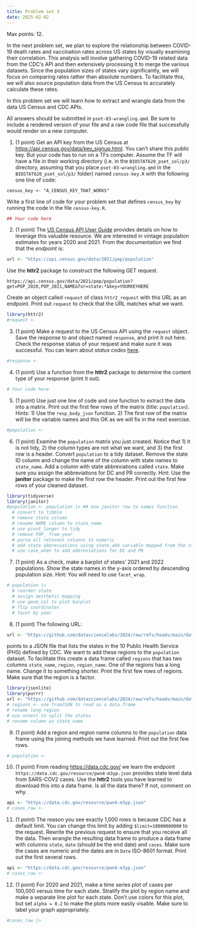 ```yaml
---
title: Problem set 3
date: 2025-02-02
---
```


Max points: 12.

In the next problem set, we plan to explore the relationship between COVID-19 death rates and vaccination rates across US states by visually examining their correlation. This analysis will involve gathering COVID-19 related data from the CDC's API and then extensively processing it to merge the various datasets. Since the population sizes of states vary significantly, we will focus on comparing rates rather than absolute numbers. To facilitate this, we will also source population data from the US Census to accurately calculate these rates. 

In this problem set we will learn how to extract and wrangle data from the data US Census and CDC APIs.

All answers should be submitted in `pset-03-wrangling.qmd`. Be sure to include a rendered version of your file and a raw code file that successfully would render on a new computer.

1. (1 point) Get an API key from the US Census at <https://api.census.gov/data/key_signup.html>. You can't share this public key. But your code has to run on a TFs computer. Assume the TF will have a file in their working directory (i.e. in the `BIOSTAT620_pset_sol/p3/` directory, assuming that you place `pset-03-wrangling.qmd` in the `BIOSTAT620_pset_sol/p3/` folder) named `census-key.R` with the following one line of code:

```
census_key <- "A_CENSUS_KEY_THAT_WORKS"
```

Write a first line of code for your problem set that defines `census_key` by running the code in the file `census-key.R`.

```r
## Your code here
```

2. (1 point) The [US Census API User Guide](https://www.census.gov/content/dam/Census/data/developers/api-user-guide/api-user-guide.pdf)
provides details on how to leverage this valuable resource. We are interested in vintage population estimates for years 2020 and 2021. From the documentation we find that the _endpoint_ is:


```r
url <- "https://api.census.gov/data/2021/pep/population"
```

Use the **httr2** package to construct the following GET request.

```
https://api.census.gov/data/2021/pep/population?get=POP_2020,POP_2021,NAME&for=state:*&key=YOURKEYHERE
```

Create an object called `request` of class `httr2_request` with this URL as an endpoint. Print out `request` to check that the URL matches what we want.

```r
library(httr2)
#request <- 
```

3. (1 point) Make a request to the US Census API using the `request` object. Save the response to and object named `response`, and print it out here. Check the response status of your request and make sure it was successful. You can learn about _status codes_ [here](https://en.wikipedia.org/wiki/List_of_HTTP_status_codes).


```r
#response <- 
```

4. (1 point) Use a function from the **httr2** package to determine the content type of your response (print it out).

```r
# Your code here
```

5. (1 point) Use just one line of code and one function to extract the data into a matrix. Print out the first few rows of the matrix (title: `population`).
Hints: 1) Use the `resp_body_json` function. 2) The first row of the matrix will be the variable names and this OK as we will fix in the next exercise.

```r
#population <- 
```

6. (1 point) Examine the `population` matrix you just created. Notice that 1) it is not tidy, 2) the column types are not what we want, and 3) the first row is a header. Convert `population` to a tidy dataset. Remove the state ID column and change the name of the column with state names to `state_name`. Add a column with state abbreviations called `state`. Make sure you assign the abbreviations for DC and PR correctly. Hint: Use the **janitor** package to make the first row the header. Print out the first few rows of your cleaned dataset.

```r
library(tidyverse)
library(janitor)
#population <- population |> ## Use janitor row to names function
  # convert to tibble
  # remove state column
  # rename NAME column to state_name
  # use pivot_longer to tidy
  # remove POP_ from year
  # parse all relevant colunns to numeric
  # add state abbreviations using state.abb variable mapped from the state.name variable
  # use case_when to add abbreviations for DC and PR
```

7. (1 point) As a check, make a barplot of states' 2021 and 2022 populations. Show the state names in the y-axis ordered by descending population size.  Hint: You will need to use `facet_wrap`.

```r
# population |> 
  # reorder state
  # assign aesthetic mapping
  # use geom_col to plot barplot
  # flip coordinates
  # facet by year
```


8. (1 point) The following URL:

```r
url <- "https://github.com/datasciencelabs/2024/raw/refs/heads/main/data/regions.json"
```

points to a JSON file that lists the states in the 10 Public Health Service (PHS) defined by CDC. We want to add these regions to the `population` dataset. To facilitate this create a data frame called `regions` that has two columns `state_name`, `region`, `region_name`. One of the regions has a long name. Change it to something shorter. Print the first few rows of regions. Make sure that the region is a factor.

```r
library(jsonlite)
library(purrr)
url <- "https://github.com/datasciencelabs/2024/raw/refs/heads/main/data/regions.json"
# regions <- use fromJSON to read as a data.frame
# rename long region
# use unnest to split the states
# rename column as state_name
```

9. (1 point) Add a region and region name columns to the `population` data frame using the joining methods we have learned. Print out the first few rows.

```r
# population <- 
```


10. (1 point) From reading <https://data.cdc.gov/> we learn the endpoint `https://data.cdc.gov/resource/pwn4-m3yp.json` provides state level data from SARS-COV2 cases. Use the **httr2** tools you have learned to download this into a data frame. Is all the data there? If not, comment on why.


```r
api <- "https://data.cdc.gov/resource/pwn4-m3yp.json"
# cases_raw <- 
```

11. (1 point) The reason you see exactly 1,000 rows is because CDC has a default limit. You can change this limit by adding `$limit=10000000000` to the request. Rewrite the previous request to ensure that you receive all the data. Then wrangle the resulting data frame to produce a data frame with columns `state`, `date` (should be the end date) and `cases`. Make sure the cases are numeric and the dates are in `Date` ISO-8601 format. Print out the first several rows.

```r
api <- "https://data.cdc.gov/resource/pwn4-m3yp.json"
# cases_raw <- 
```


12. (1 point) For 2020 and 2021, make a time series plot of cases per 100,000 versus time for each state. Stratify the plot by region name and make a separate line plot for each state. Don't use colors for this plot, but set `alpha = 0.2` to make the plots more easily visable. Make sure to label your graph appropriately. 

```r
#cases_raw |> 
```



